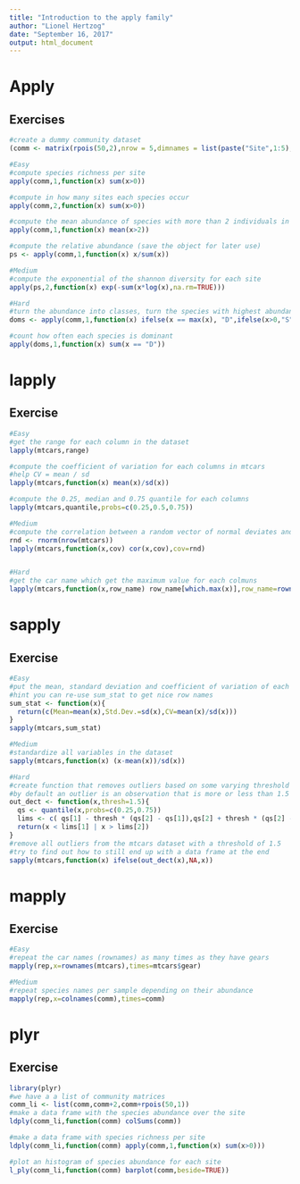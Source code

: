 ```yaml
---
title: "Introduction to the apply family"
author: "Lionel Hertzog"
date: "September 16, 2017"
output: html_document
---
```

# Apply

## Exercises 

```r
#create a dummy community dataset
(comm <- matrix(rpois(50,2),nrow = 5,dimnames = list(paste("Site",1:5),paste("Species",1:10))))

#Easy
#compute species richness per site
apply(comm,1,function(x) sum(x>0))

#compute in how many sites each species occur
apply(comm,2,function(x) sum(x>0))

#compute the mean abundance of species with more than 2 individuals in each site
apply(comm,1,function(x) mean(x>2))

#compute the relative abundance (save the object for later use)
ps <- apply(comm,1,function(x) x/sum(x))

#Medium
#compute the exponential of the shannon diversity for each site
apply(ps,2,function(x) exp(-sum(x*log(x),na.rm=TRUE)))

#Hard
#turn the abundance into classes, turn the species with highest abundance into a "D" all others with abundance superior to 0 into "S" and species of 0 into "A" (save the object)
doms <- apply(comm,1,function(x) ifelse(x == max(x), "D",ifelse(x>0,"S","A")))

#count how often each species is dominant
apply(doms,1,function(x) sum(x == "D"))
```

# lapply

## Exercise

```r
#Easy
#get the range for each column in the dataset
lapply(mtcars,range)

#compute the coefficient of variation for each columns in mtcars
#help CV = mean / sd
lapply(mtcars,function(x) mean(x)/sd(x))

#compute the 0.25, median and 0.75 quantile for each columns
lapply(mtcars,quantile,probs=c(0.25,0.5,0.75))

#Medium
#compute the correlation between a random vector of normal deviates and each columns, hint: you have to use a function with more than one argument
rnd <- rnorm(nrow(mtcars))
lapply(mtcars,function(x,cov) cor(x,cov),cov=rnd)


#Hard
#get the car name which get the maximum value for each colmuns
lapply(mtcars,function(x,row_name) row_name[which.max(x)],row_name=rownames(mtcars))
```

# sapply

## Exercise

```r
#Easy
#put the mean, standard deviation and coefficient of variation of each column into a nice table
#hint you can re-use sum_stat to get nice row names
sum_stat <- function(x){
  return(c(Mean=mean(x),Std.Dev.=sd(x),CV=mean(x)/sd(x)))
}
sapply(mtcars,sum_stat)

#Medium
#standardize all variables in the dataset
sapply(mtcars,function(x) (x-mean(x))/sd(x))

#Hard
#create function that removes outliers based on some varying threshold
#by default an outlier is an observation that is more or less than 1.5 * (Q75 - Q25)
out_dect <- function(x,thresh=1.5){
  qs <- quantile(x,probs=c(0.25,0.75))
  lims <- c( qs[1] - thresh * (qs[2] - qs[1]),qs[2] + thresh * (qs[2] - qs[1]))
  return(x < lims[1] | x > lims[2])
}
#remove all outliers from the mtcars dataset with a threshold of 1.5
#try to find out how to still end up with a data frame at the end
sapply(mtcars,function(x) ifelse(out_dect(x),NA,x))
```


# mapply

## Exercise

```r
#Easy
#repeat the car names (rownames) as many times as they have gears
mapply(rep,x=rownames(mtcars),times=mtcars$gear)

#Medium
#repeat species names per sample depending on their abundance
mapply(rep,x=colnames(comm),times=comm)
```

# plyr

## Exercise

```r
library(plyr)
#we have a a list of community matrices
comm_li <- list(comm,comm+2,comm+rpois(50,1))
#make a data frame with the species abundance over the site
ldply(comm_li,function(comm) colSums(comm))

#make a data frame with species richness per site
ldply(comm_li,function(comm) apply(comm,1,function(x) sum(x>0)))

#plot an histogram of species abundance for each site
l_ply(comm_li,function(comm) barplot(comm,beside=TRUE))
```